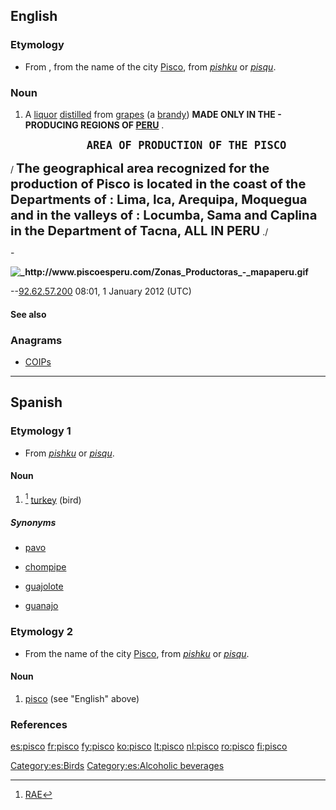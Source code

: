 ==English==

===Etymology===
* From {{etyl|es}}, from the name of the city [[w:Pisco, Peru|Pisco]], from {{etyl|qwe|en}} ''[[pishku]]'' or ''[[pisqu]]''.

===Noun===
{{en-noun}}

# A [[liquor]] [[distilled]] from [[grape]]s (a [[brandy]]) '''MADE ONLY IN THE - PRODUCING REGIONS OF [[w:PERU |PERU]]''' .  

                  <big><big>'''AREA OF PRODUCTION OF THE PISCO'''</big></big>

/ <big><big>'''The geographical area recognized for the production of Pisco is located in the coast of the Departments of :  Lima, Ica, Arequipa, Moquegua and in the valleys of :  Locumba, Sama and Caplina in the Department of Tacna, ALL IN PERU'''</big></big>
./

-

'''[[File: http://www.piscoesperu.com/Zonas_Productoras_-_mapaperu.gif]]'''


--[[Special:Contributions/92.62.57.200|92.62.57.200]] 08:01, 1 January 2012 (UTC)
====See also====
{{projectlinks
|pedia}}

===Anagrams===
* [[COIPs#English|COIPs]]

----

==Spanish==

===Etymology 1===
* From {{etyl|qwe|es}} ''[[pishku]]'' or ''[[pisqu]]''.

====Noun====
{{es-noun|m}}

# {{context|Colombia}}<ref>[http://buscon.rae.es/draeI/SrvltConsulta?TIPO_BUS=3&LEMA=pisco RAE]</ref> [[turkey]] (bird)

=====Synonyms=====
* {{italbrac|Venezuela}} [[pavo]]
* {{italbrac|Mexico|Central America}} [[chompipe]] {{m}}
* {{italbrac|Mexico|Central America}} [[guajolote]] {{m}}
* {{italbrac|Cuba}} [[guanajo]] {{m}}

===Etymology 2===
* From the name of the city [[w:Pisco, Peru|Pisco]], from {{etyl|qwe|es}} ''[[pishku]]'' or ''[[pisqu]]''.

====Noun====
{{es-noun|m}}

# [[#English|pisco]] (see "English" above)

===References===
<references />

[[Category:es:Birds]]
[[Category:es:Alcoholic beverages]]

[[es:pisco]]
[[fr:pisco]]
[[fy:pisco]]
[[ko:pisco]]
[[lt:pisco]]
[[nl:pisco]]
[[ro:pisco]]
[[fi:pisco]]